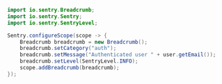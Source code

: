 ```java
import io.sentry.Breadcrumb;
import io.sentry.Sentry;
import io.sentry.SentryLevel;

Sentry.configureScope(scope -> {
    Breadcrumb breadcrumb = new Breadcrumb();
    breadcrumb.setCategory("auth");
    breadcrumb.setMessage("Authenticated user " + user.getEmail());
    breadcrumb.setLevel(SentryLevel.INFO);
    scope.addBreadcrumb(breadcrumb);
});
```
